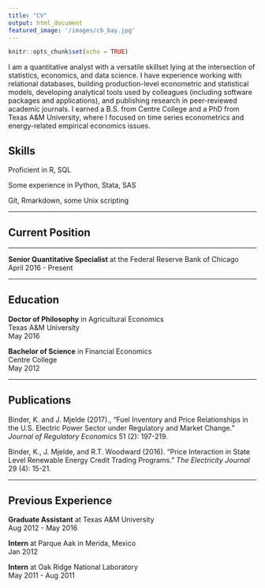 ```yaml
---
title: "CV"
output: html_document
featured_image: '/images/cb_bay.jpg'
---
```


```r
knitr::opts_chunk$set(echo = TRUE)
```

I am a quantitative analyst with a versatile skillset lying at the intersection of statistics, economics, and data science. I have experience working with relational databases, building production-level econometric and statistical models, developing analytical tools used by colleagues (including software packages and applications), and publishing research in peer-reviewed academic journals. I earned a B.S. from Centre College and a PhD from Texas A&M University, where I focused on time series econometrics and energy-related empirical economics issues.

## Skills

Proficient in R, SQL

Some experience in Python, Stata, SAS

Git, Rmarkdown, some Unix scripting

***

## Current Position

***

**Senior Quantitative Specialist** at the Federal Reserve Bank of Chicago  
April 2016 - Present

***

## Education

**Doctor of Philosophy** in Agricultural Economics  
Texas A&M University  
May 2016

**Bachelor of Science** in Financial Economics  
Centre College  
May 2012

***

## Publications

Binder, K. and J. Mjelde (2017)., "Fuel Inventory and Price Relationships in the U.S. Electric Power Sector under Regulatory and Market Change." *Journal of Regulatory Economics* 51 (2): 197-219.

Binder, K., J. Mjelde, and R.T. Woodward (2016). "Price Interaction in State Level Renewable Energy Credit Trading Programs." *The Electricity Journal* 29 (4): 15-21.

***

## Previous Experience

**Graduate Assistant** at Texas A&M University  
Aug 2012 - May 2016  

**Intern** at Parque Aak in Merida, Mexico  
Jan 2012

**Intern** at Oak Ridge National Laboratory  
May 2011 - Aug 2011  


